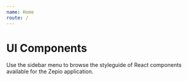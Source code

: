 ```yaml
---
name: Home
route: /
---
```


# UI Components

Use the sidebar menu to browse the styleguide of React components available for the Zepio application.
